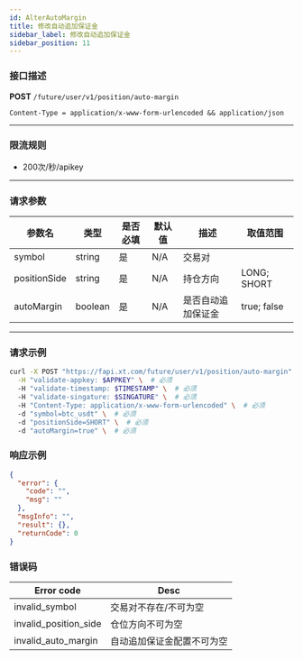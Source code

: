 ```yaml
---
id: AlterAutoMargin
title: 修改自动追加保证金
sidebar_label: 修改自动追加保证金
sidebar_position: 11
---
```


### 接口描述

**POST** `/future/user/v1/position/auto-margin`

`Content-Type = application/x-www-form-urlencoded && application/json`

---

### 限流规则
- 200次/秒/apikey

---

### 请求参数

| 参数名       | 类型    | 是否必填 | 默认值 | 描述               | 取值范围    |
|--------------|---------|----------|--------|--------------------|-------------|
| symbol       | string  | 是       | N/A    | 交易对             |             |
| positionSide | string  | 是       | N/A    | 持仓方向           | LONG; SHORT |
| autoMargin   | boolean | 是       | N/A    | 是否自动追加保证金 | true; false |

---

### 请求示例

```bash title="Request"
curl -X POST "https://fapi.xt.com/future/user/v1/position/auto-margin" \
  -H "validate-appkey: $APPKEY" \  # 必须
  -H "validate-timestamp: $TIMESTAMP" \  # 必须
  -H "validate-singature: $SINGATURE" \  # 必须
  -H "Content-Type: application/x-www-form-urlencoded" \  # 必须
  -d "symbol=btc_usdt" \  # 必须
  -d "positionSide=SHORT" \  # 必须
  -d "autoMargin=true" \  # 必须
```

### 响应示例

```json
{
  "error": {
    "code": "",
    "msg": ""
  },
  "msgInfo": "",
  "result": {},
  "returnCode": 0
}
```

### 错误码

| Error code | Desc |
|-------------|------|
| invalid_symbol | 交易对不存在/不可为空 |
| invalid_position_side | 仓位方向不可为空 |
| invalid_auto_margin | 自动追加保证金配置不可为空 |